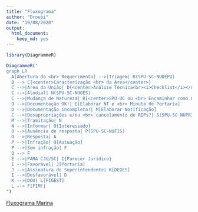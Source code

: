 ```yaml
---
title: "Fluxograma"
author: "Droubi"
date: "19/08/2020"
output: 
  html_document:
    keep_md: yes
---
```


```r
library(DiagrammeR)
```

```r
DiagrammeR("
graph LR
  A[Abertura do <br> Requerimento] -->|Triagem| B(SPU-SC-NUDEPU)
  B --> C{<center>Caracterização <br> da Área</center>}
  C -->|Área da União| D{<center>Análise Técnica<br><i>Checklist</i></center>}
  C -->|Alodial| N(SPU-SC-NUGES)
  C -->|Mudança de Natureza| R[<center>SPU-UC ou <br> Encaminhar como Cessão</center>]
  D -->|Documentação OK!| E[Elaborar NT e <br> Minuta de Portaria]
  D -->|Documentação incompleta!| M[Elaborar Notificação]
  C -->|Desapropriações e/ou <br> cancelamento de RIPs?| S(SPU-SC-NUPRIV)
  M -->|Tramitação| N
  N -->|Informar| O{Interessado}
  O -->|Ausência de resposta| P(SPU-SC-NUFIS)
  O -->|Resposta| A
  P -->|Infração| Q[Autuação]
  P -->|Sem infração| F
  Q --> F
  E -->|PARA CJU/SC| I{Parecer Jurídico}
  I -->|Favorável| J[Portaria]
  J -->|Assinatura do Superintendente| K[DEDES]
  I -->|Desfavorável| D
  K -->|DOU| L[FIGEST]
  L --> F[FIM!]
")
```

[Fluxograma Marina](fluxogramaAutObras.pdf)